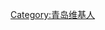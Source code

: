 {{Userbox
|border-c=Gold
|border-s=1
|id-c=white
|info-c=DeepSkyBlue
|info-fc=Gold
|info-s=11
|id=[[File:May 4th icon.svg|50px|alt=|link=青岛市]]
|info='''爱碧海 ♥ 爱蓝天 ♥ 爱青岛''' }}

{{Top Qingdaonese}}
[[Category:青岛维基人]]